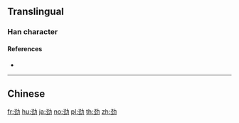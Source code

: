 {{character info/new}}
{{also|勁}}
==Translingual==

===Han character===
{{Han char|rn=19|rad=力|as=05|sn=7|four=|canj=NMKS|ids=⿰𢀖力}}

====References====
* {{Han ref|kx=0147.071|dkj=02327|dj=0331.130|hdz=10369.070|uh=52B2|ud=21170}}

----

==Chinese==
{{zh-see|勁}}

[[fr:劲]]
[[hu:劲]]
[[ja:劲]]
[[no:劲]]
[[pl:劲]]
[[th:劲]]
[[zh:劲]]